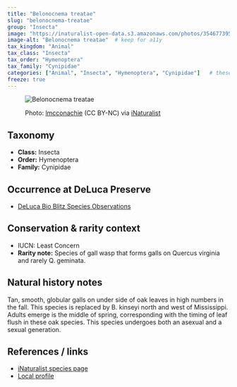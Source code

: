 ```yaml
---
title: "Belonocnema treatae"
slug: "belonocnema-treatae"
group: "Insecta"
image: "https://inaturalist-open-data.s3.amazonaws.com/photos/354677395/large.jpeg"        # keep for thumbnails
image-alt: "Belonocnema treatae"  # keep for a11y
tax_kingdom: "Animal"
tax_class: "Insecta"
tax_order: "Hymenoptera"
tax_family: "Cynipidae"
categories: ["Animal", "Insecta", "Hymenoptera", "Cynipidae"]   # these drive the chips + filtering
freeze: true
---
```


<figure class="species-figure">

<img src="https://inaturalist-open-data.s3.amazonaws.com/photos/354677395/large.jpeg" alt="Belonocnema treatae" class="species-photo"/>

<figcaption class="photo-credit">

Photo: <a href="https://www.inaturalist.org/people/lmcconachie">lmcconachie</a> (CC BY-NC) via <a href="https://www.inaturalist.org/observations/200969496">iNaturalist</a>

</figcaption>

</figure>

## Taxonomy

-   **Class:** Insecta
-   **Order:** Hymenoptera
-   **Family:** Cynipidae

## Occurrence at DeLuca Preserve

-   [DeLuca Bio Blitz Species Observations](https://www.inaturalist.org/observations?project_id=annual-uf-ifas-deluca-bioblitz-data&subview=table&taxon_id=509304&verifiable=any)

## Conservation & rarity context

-   IUCN: Least Concern
-   **Rarity note:** Species of gall wasp that forms galls on Quercus virginia and rarely Q. geminata.

## Natural history notes

Tan, smooth, globular galls on under side of oak leaves in high numbers in the fall. This species is replaced by B. kinseyi north and west of Mississippi. Adults emerge is the middle of spring, corresponding with the timing of leaf flush in these oak species. This species undergoes both an asexual and a sexual generation.

## References / links

-   [iNaturalist species page](https://www.inaturalist.org/taxa/509304-Belonocnema-treatae#articles-tab)
-   [Local profile](https://bugguide.net/node/view/243087)

